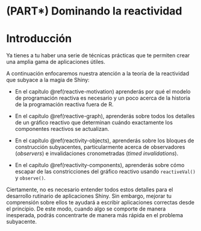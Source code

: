 # (PART\*) Dominando la reactividad {.unnumbered}

# Introducción {#reactivity-intro .unnumbered}

Ya tienes a tu haber una serie de técnicas prácticas que te permiten crear una amplia gama de aplicaciones útiles.

A continuación enfocaremos nuestra atención a la teoría de la reactividad que subyace a la magia de Shiny:

-   En el capítulo \@ref(reactive-motivation) aprenderás por qué el modelo de programación reactiva es necesario y un poco acerca de la historia de la programación reactiva fuera de R. 

-   En el capítulo \@ref(reactive-graph), aprenderás sobre todos los detalles de un gráfico reactivo que determinan cuándo exactamente los componentes reactivos se actualizan. 

-   En el capítulo \@ref(reactivity-objects), aprenderás sobre los bloques de construcción subyacentes, particularmente acerca de observadores (_observers_) e invalidaciones cronometradas (_timed invalidations_).

-   En el capítulo \@ref(reactivity-components), aprenderás sobre cómo escapar de las constricciones del gráfico reactivo usando  `reactiveVal()` y `observe()`.

Ciertamente, no es necesario entender todos estos detalles para el desarrollo rutinario de aplicaciones Shiny. Sin embargo, mejorar tu comprensión sobre ellos te ayudará a escribir aplicaciones correctas desde el principio. De este modo, cuando algo se comporte de manera inesperada, podrás concentrarte de manera más rápida en el problema subyacente. 
